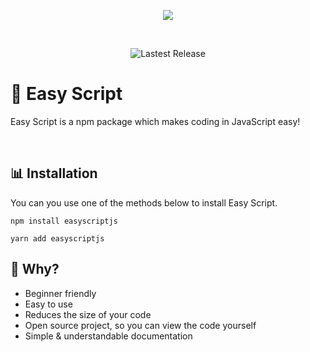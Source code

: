 <p align="center">
  <img src="https://images.easyscript.dev/banner.png" />
</p>

<br />

<p align="center">
  <img alt="Lastest Release" src="https://img.shields.io/github/v/release/easyscriptjs/easyscript?style=for-the-badge" />
</p>

# 📄 Easy Script
Easy Script is a npm package which makes coding in JavaScript easy!

<br />

## 📊 Installation
You can you use one of the methods below to install Easy Script.

```
npm install easyscriptjs
```

```
yarn add easyscriptjs
```

## 🤔 Why?

- Beginner friendly
- Easy to use
- Reduces the size of your code
- Open source project, so you can view the code yourself
- Simple & understandable documentation
